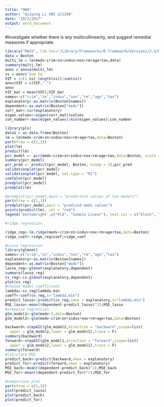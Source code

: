 ```yaml
---
title: "HW4"
author: "Qiuying Li UNI ql2280"
date: "10/3/2017"
output: word_document
---
```

#Investigate whether there is any multicollinearity, and suggest remedial measures if appropriate.
```r
library("MASS", lib.loc="/Library/Frameworks/R.framework/Versions/3.3/Resources/library")
data = Boston
multi_lm = lm(medv~crim+zn+indus+nox+rm+age+tax,data)
summary(multi_lm)
anov = anova(multi_lm)
ss = anov$`Sum Sq`
VIF = 1/(1-ss[-length(ss)]/sum(ss))
anov$VIF = c(VIF," ")
anov
VIF_bar = mean(VIF);VIF_bar
names<-c("crim","zn","indus","nox","rm","age","tax")
explanatory<-as.matrix(Boston[names])
dependent<-as.matrix(Boston["medv"])
corr_mat<-cor(explanatory)
eigen_values<-eigen(corr_mat)$values
con_number<-max(eigen_values)/min(eigen_values);con_number
```
```r
library(pls)
data1 = as.data.frame(Boston)
lm = lm(medv~crim+zn+indus+nox+rm+age+tax,data=Boston)
par(mfrow = c(2,2))
plot(lm)
predict(lm)
pcr_model <- pcr(medv~crim+zn+indus+nox+rm+age+tax,data=Boston, scale = TRUE, validation = "CV")
summary(pcr_model)
pcr_pred <- predict(pcr_model, Boston, ncomp = 3);pcr_pred
validationplot(pcr_model)
validationplot(pcr_model, val.type = "R2")
coefplot(pcr_model)
predplot(pcr_model)
predplot(lm)

#predplot(pcr_model,main = "predictoin values of two models")
par(mfrow = c(1,1))
predplot(pcr_model,main = "prediced medv values")
points(predict(lm), col = "red")
legend('bottomright',c("PCA", "Simple Linear"), text.col = c("black", "red"),bty='n', cex=.75)

```

```r
#ridge regression

ridge_reg<-lm.ridge(medv~crim+zn+indus+nox+rm+age+tax,data=Boston)
ridge_coef<-ridge_reg$coef;ridge_coef
```

```r
#Lasso regression
library(glmnet)
names<-c("crim","zn","indus","nox","rm","age","tax")
explanatory<-as.matrix(Boston[names])
dependent<-as.matrix(Boston["medv"])
lasso_reg<-glmnet(explanatory,dependent)
summary(lasso_reg)
cv_reg<-cv.glmnet(explanatory,dependent)
plot(cv_reg)
#choose model coefficient
lambda<-cv_reg$lambda.min
coeff<-coef(cv_reg,s="lambda.min")
predict_lasso<-predict(cv_reg,newx = explanatory,s="lambda.min")
MSE_lasso<-mean((dependent-predict_lasso)^2);MSE_lasso
#stepwise regression
glm_model1<-glm(medv~1,data=Boston)
glm_model2<-glm(medv~crim+zn+indus+nox+rm+age+tax,data=Boston)

backward<-stepAIC(glm_model2,direction = "backward",scope=list(
  upper = glm_model2,lower = glm_model1),trace = F)
summary(backward)
forward<-stepAIC(glm_model1,direction = "forward",scope=list(
  upper = glm_model2,lower = glm_model1),trace = F)
summary(forward)
#calculate MSE
predict_back<-predict(backward,newx = explanatory)
predict_for<-predict(forward,newx = explanatory)
MSE_back<-mean((dependent-predict_back)^2);MSE_back
MSE_for<-mean((dependent-predict_for)^2);MSE_for

#comparison plot
par(mfrow = c(1,3))
plot(predict_lasso)
plot(predict_back)
plot(predict_for)

```


```r

```

```r

```